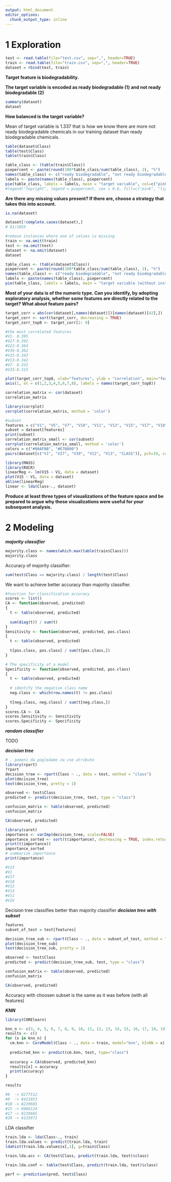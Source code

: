 ```yaml
---
output: html_document
editor_options: 
  chunk_output_type: inline
---
```


# 1 Exploration

```r
test <- read.table(file="test.csv", sep=",", header=TRUE) 
train <- read.table(file="train.csv", sep=",", header=TRUE)
dataset = rbind(test, train)

```

**Target feature is biodegradability.**

**The target variable is encoded as ready biodegradable (1) and not ready biodegradable (2)**

```r
summary(dataset)
dataset
```

**How balanced is the target variable?**

Mean of target variable is 1.337 that is how we know there are more not ready biodegradable chemicals in our training dataset than ready biodegradable chemicals.

```r
table(dataset$Class)
table(test$Class)
table(train$Class)
```

```r
table_class <- (table(train$Class)) 
piepercent <- paste(round(100*table_class/sum(table_class), 2), "%") 
names(table_class) <- c("ready biodegradable", "not ready biodegradable") 
labels <- paste(names(table_class), piepercent) 
pie(table_class, labels = labels, main = "target variable", col=c("pink", "lightblue1")) 
#legend("topright", legend = piepercent, cex = 0.6, fill=c("pink", "lightblue1"))
```

**Are there any missing values present? If there are, choose a strategy that takes this into account.**

```r
is.na(dataset)

dataset[!complete.cases(dataset),] 
# 81/1055

#remove instances where one of values is missing 
train <- na.omit(train)
test <- na.omit(test)
dataset <- na.omit(dataset)
dataset
```

```r
table_class <- (table(dataset$Class)) 
piepercent <- paste(round(100*table_class/sum(table_class), 2), "%") 
names(table_class) <- c("ready biodegradable", "not ready biodegradable") 
labels <- paste(names(table_class), piepercent) 
pie(table_class, labels = labels, main = "target variable (without instances with missing values)", col=c("pink", "lightblue1")) 

```

**Most of your data is of the numeric type. Can you identify, by adopting exploratory analysis, whether some features are directly related to the target? What about feature pairs?**

```r

target_corr = abs(cor(dataset[,names(dataset)])[names(dataset)[42],])
target_corr <- sort(target_corr, decreasing = TRUE)
target_corr_top8 <- target_corr[2: 9]

#the most correlated features
#V1- 0.395
#V27-0.392
#V22-0.364
#V39-0.362
#V15-0.343
#V13-0.342
#V7- 0.332
#V33-0.315

plot(target_corr_top8, xlab="features", ylab = "correlation", main="features with biggest correalton to the target", xaxt = "n")
axis(1, at = c(1,2,3,4,5,6,7,8), labels = names(target_corr_top8))

```


```r
correlation_matrix <- cor(dataset)
correlation_matrix

library(corrplot)
corrplot(correlation_matrix, method = 'color')


```
```r
#subset
features = c("V1", "V5", "V7", "V10", "V11", "V13", "V15", "V17", "V18", "V22", "V24", "V27", "V33", "V36", "V38", "V39", "Class")
subset = dataset[features]
print(subset)
correlation_matrix_small <- cor(subset)
corrplot(correlation_matrix_small, method = 'color')
colors = c("#00AFBB", "#E7B800")
pairs(dataset[c("V1", "V27", "V39", "V12", "V13", "CLASS")], pch=19, col=colors[dataset$Class])
```

```r
library(MASS)
library(ROCR)
linearReg <- lm(V15 ~ V1, data = dataset)
plot(V15 ~ V1, data = dataset)
abline(linearReg)
linear <- lda(Class~., dataset)

```

**Produce at least three types of visualizations of the feature space and be prepared to argue why these visualizations were useful for your subsequent analysis.**

# 2 Modeling

***majority classifier***

```r
majority.class <- names(which.max(table(train$Class)))
majority.class
```

Accuracy of majority classifier:

```r
sum(test$Class == majority.class) / length(test$Class)
```

We want to achieve better accuracy than majority classifier.

```r
#function for classification accuracy
scores <- list()
CA <- function(observed, predicted)
{
  t <- table(observed, predicted)
  
  sum(diag(t)) / sum(t)
}
Sensitivity <- function(observed, predicted, pos.class)
{
  t <- table(observed, predicted)
  
  t[pos.class, pos.class] / sum(t[pos.class,])
}

# The specificity of a model
Specificity <- function(observed, predicted, pos.class)
{
  t <- table(observed, predicted)
  
  # identify the negative class name
  neg.class <- which(row.names(t) != pos.class)
  
  t[neg.class, neg.class] / sum(t[neg.class,])
}
scores.CA <- CA
scores.Sensitivity <- Sensitivity
scores.Specificity <- Specificity
```

***random classifier***

TODO

***decision tree***

```r
# . pomeni da pogledamo za vse atribute
library(rpart)
?rpart
decision_tree <- rpart(Class ~ ., data = test, method = "class")
plot(decision_tree)
text(decision_tree, pretty = 1)
```

```r
observed <- test$Class
predicted <- predict(decision_tree, test, type = "class")

confusion_matrix <- table(observed, predicted)
confusion_matrix

CA(observed, predicted)
```
```r
library(caret)
importance <- varImp(decision_tree, scale=FALSE)
importance_sorted <- sort(t(importance), decreasing = TRUE, index.return = TRUE)
print(t(importance))
importance_sorted
# summarize importance
print(importance)

#V15
#V1
#V17
#V10
#V12
#V13
#V11
#V16

```

Decision tree classifies better than majority classifier
***decision tree with subset***
```r

features
subset_of_test = test[features]

decision_tree_sub <- rpart(Class ~ ., data = subset_of_test, method = "class")
plot(decision_tree_sub)
text(decision_tree_sub, pretty = 1)

observed <- test$Class
predicted <- predict(decision_tree_sub, test, type = "class")

confusion_matrix <- table(observed, predicted)
confusion_matrix

CA(observed, predicted)
```
Accuracy with choosen subset is the same as it was before (with all features)

***KNN***

```r
library(CORElearn)

knn_n <- c(3, 4, 5, 6, 7, 8, 9, 10, 11, 12, 13, 14, 15, 16, 17, 18, 19, 20)
results <- c()
for (x in knn_n) {
  cm.knn <- CoreModel(Class ~ ., data = train, model="knn", kInNN = x)
  
  predicted_knn <- predict(cm.knn, test, type="class")
  
  accuracy = CA(observed, predicted_knn)
  results[x] = accuracy
  print(accuracy)
}

results

#8  -> 8277512
#9  -> 8421053
#10 -> 8229665
#15 -> 8086124
#17 -> 8229665
#20 -> 8133971


```
LDA classifier
```r
train.lda <- lda(Class~., train)
train.lda.values <- predict(train.lda, train)
ldahist(train.lda.values$x[,1], g=train$Class)

train.lda.acc <- CA(test$Class, predict(train.lda, test)$class)

train.lda.conf <- table(test$Class, predict(train.lda, test)$class)

perf <- prediction(pred, test$Class)

```




